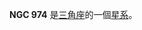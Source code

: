 {{NGCInfoBox|NGCID=NGC 974|發現者=約翰·弗里德里希·威廉·赫歇爾|發現日期=1827年11月22日|其他編號=UGC 2049,MCG 5-7-12,ZWG 505.15|曆元=J2000.0|赤經=34分25.7秒
|赤緯=32°57'18"|星座=三角座|星體=星系|星等=12.8|表面亮度=13.4|藍等=13.6}}

'''NGC 974''' 是[[三角座|三角座]]的一個[[星系|星系]]。

{{NGCReference|974}}
{{Catalogs|NGC=974}}